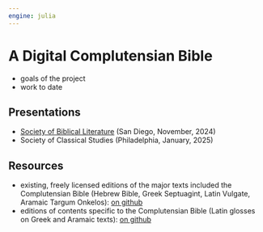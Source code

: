 ```yaml
---
engine: julia
---
```


# A Digital Complutensian Bible



::: {.callout-warning title="TBA"}

- goals of the project
- work to date
:::


## Presentations

- [Society of Biblical Literature](./presentations/sbl2024/) (San Diego, November, 2024)
- Society of Classical Studies (Philadelphia, January, 2025)

## Resources

- existing, freely licensed editions of the major texts included the Complutensian Bible (Hebrew Bible, Greek Septuagint, Latin Vulgate, Aramaic Targum Onkelos): [on github](https://github.com/neelsmith/compnov)
- editions of contents specific to the Complutensian Bible (Latin glosses on Greek and Aramaic texts): [on github](https://github.com/neelsmith/complutensian-texts)